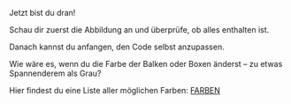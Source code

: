 Jetzt bist du dran!

Schau dir zuerst die Abbildung an und überprüfe, ob alles enthalten ist.

Danach kannst du anfangen, den Code selbst anzupassen.

Wie wäre es, wenn du die Farbe der Balken oder Boxen änderst – zu etwas Spannenderem als Grau?

Hier findest du eine Liste aller möglichen Farben: [FARBEN](http://www.stat.columbia.edu/~tzheng/files/Rcolor.pdf)
